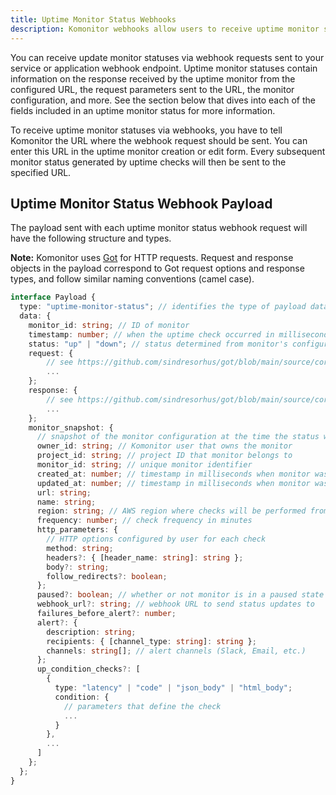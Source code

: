 ```yaml
---
title: Uptime Monitor Status Webhooks
description: Komonitor webhooks allow users to receive uptime monitor status updates via a webhook endpoint on their own applications and services.
---
```


You can receive update monitor statuses via webhook requests sent to your service or application webhook endpoint. Uptime monitor statuses contain
information on the response received by the uptime monitor from the configured URL, the request parameters sent to the URL, the monitor configuration, and more.
See the section below that dives into each of the fields included in an uptime monitor status for more information.

To receive uptime monitor statuses via webhooks, you have to tell Komonitor the URL where the webhook request should be sent. You can enter this URL in the uptime monitor
creation or edit form. Every subsequent monitor status generated by uptime checks will then be sent to the specified URL.

## Uptime Monitor Status Webhook Payload

The payload sent with each uptime monitor status webhook request will have the following structure and types.

**Note:** Komonitor uses [Got](https://github.com/sindresorhus/got) for HTTP requests.
Request and response objects in the payload correspond to Got request options and response types, and follow
similar naming conventions (camel case).

```typescript
interface Payload {
  type: "uptime-monitor-status"; // identifies the type of payload data
  data: {
    monitor_id: string; // ID of monitor
    timestamp: number; // when the uptime check occurred in milliseconds
    status: "up" | "down"; // status determined from monitor's configured condition checks
    request: {
        // see https://github.com/sindresorhus/got/blob/main/source/core/options.ts
        ...
    };
    response: {
        // see https://github.com/sindresorhus/got/blob/main/source/core/response.ts#L97
        ...
    };
    monitor_snapshot: {
      // snapshot of the monitor configuration at the time the status was created
      owner_id: string; // Komonitor user that owns the monitor
      project_id: string; // project ID that monitor belongs to
      monitor_id: string; // unique monitor identifier
      created_at: number; // timestamp in milliseconds when monitor was created
      updated_at: number; // timestamp in milliseconds when monitor was last updated
      url: string;
      name: string;
      region: string; // AWS region where checks will be performed from
      frequency: number; // check frequency in minutes
      http_parameters: {
        // HTTP options configured by user for each check
        method: string;
        headers?: { [header_name: string]: string };
        body?: string;
        follow_redirects?: boolean;
      };
      paused?: boolean; // whether or not monitor is in a paused state
      webhook_url?: string; // webhook URL to send status updates to
      failures_before_alert?: number;
      alert?: {
        description: string;
        recipients: { [channel_type: string]: string };
        channels: string[]; // alert channels (Slack, Email, etc.)
      };
      up_condition_checks?: [
        {
          type: "latency" | "code" | "json_body" | "html_body";
          condition: {
            // parameters that define the check
            ...
          }
        },
        ...
      ]
    };
  };
}
```
